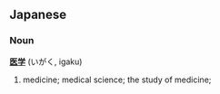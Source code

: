 == Japanese ==
=== Noun ===
'''[[医]][[学]]''' (いがく, igaku)

# medicine; medical science; the study of medicine;